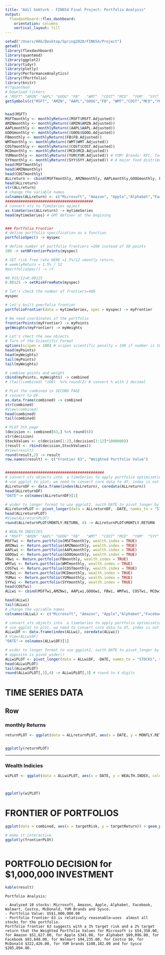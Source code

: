 ```yaml
---
title: "Adil Gokturk - FIN654 Final Project: Portfolio Analysis"
output: 
  flexdashboard::flex_dashboard:
    orientation: columns
    vertical_layout: fill
---
```

<style>
.navbar{
background-color: orange; 
border-color: white;
}
</style>
```r
setwd("/Users/HAG/Desktop/Spring2020/FIN654/Project")
getwd()
library(flexdashboard)
library(quantmod)
library(ggplot2)
library(tidyr)
library(plotly)
library(PerformanceAnalytics)
library(fPortfolio)
library(knitr)
#??quantmod
# Download tickers 
# "MSFT" "AMZN" "AAPL" "GOOG" "FB"   "WMT"  "COST" "MCD"  "YUM"  "SYY" 
getSymbols(c("MSFT", "AMZN", "AAPL","GOOG","FB", "WMT","COST","MCD","YUM","SYY"), from = "2015-1-1", to = "2020-3-1")


head(MSFT)
MSFTmonthly <- monthlyReturn((MSFT$MSFT.Adjusted))
AMZNmonthly <- monthlyReturn((AMZN$AMZN.Adjusted))
AAPLmonthly <- monthlyReturn((AAPL$AAPL.Adjusted))
GOOGmonthly <- monthlyReturn((GOOG$GOOG.Adjusted))
FBmonthly <- monthlyReturn((FB$FB.Adjusted))
WMTmonthly <- monthlyReturn((WMT$WMT.Adjusted))
COSTmonthly <- monthlyReturn((COST$COST.Adjusted))
MCDmonthly <- monthlyReturn((MCD$MCD.Adjusted))
YUMmonthly <- monthlyReturn((YUM$YUM.Adjusted)) # YUM! Brands: KFC, Taco Bell, and Pizza Hut
SYYmonthly <- monthlyReturn((SYY$SYY.Adjusted)) # A major food distributor.
head(MSFTmonthly)
head(AMZNmonthly)
head(COSTmonthly)
ALLreturn <- cbind(MSFTmonthly, AMZNmonthly, AAPLmonthly,GOOGmonthly, FBmonthly, WMTmonthly, COSTmonthly, MCDmonthly, YUMmonthly, SYYmonthly)
head(ALLreturn)
str(ALLreturn)
# change the variable names
colnames(ALLreturn) <- c("Microsoft", "Amazon", "Apple","Alphabet","Facebook", "Walmart","Costco","McDonald","YUM Brands","Sysco")
########################################
# convert xts to TimeSeries opject 
as.timeSeries(ALLreturn) -> mytimeSeries
head(mytimeSeries) # GMT definer at the begining


### Portfolio Frontier
# define portfolio specification as a function
portfolioSpec() -> myspec

# define number of portfolio frontiers =200 instead of 50 points
200 -> setNFrontierPoints(myspec)

# SET risk free rate HERE =1.5%/12 =montly return, 
# weeklyReturn = 1.5% / 52
#portfolioSpec() -> rf

#0.015/12=0.00125
0.00125 -> setRiskFreeRate(myspec)

# let's check the number of frontiers=400
myspec

# let's built poerfolio frontier
portfolioFrontier(data = mytimeSeries, spec = myspec) -> myFrontier

# We need coordinates of the portfolio
frontierPoints(myFrontier) -> myPoints
getWeights(myFrontier) -> myWeights

# Let's chect the new objects
# Turn of the Scientific Format
options(scipen = 100) # scipen scientific penalty = 100 if number is 100 digits penalize it
head(myPoints)
head(myWeights)
tail(myPoints)
tail(myWeights)

# combine points and weight
cbind(myPoints, myWeights) -> combined
# (tail(combined) *100)  %>% round(2) # convert % with 2 decimal

# PLot the combined in SECOND PAGE
# convert to DF
as.data.frame(combined) -> combined
str(combined)
#View(combined)
head(combined)
tail(combined)

# PLOT 3th page
(decision <- combined[63,] %>% round(6))
str(decision)
StockValues <- c(decision[1:2],(decision[3:12]*1000000))
(result <- rbind(decision,StockValues))
#View(result)
round(result,2) -> result
row.names(result) <- c("Frontier 63", "Weighted Portfolio Value")


#############################################
# convert xts objects into  a timeSeries to apply portfolio optimization
# use ggplot to plot, we need to convert core data to df, index is not a VARIABLE
ALLreturnDF <- data.frame(index(ALLreturn), coredata(ALLreturn))
head(ALLreturnDF)
"DATE"-> colnames(ALLreturnDF)[1]

# wider to longer format to use ggplot2, swith DATE to pivot_longer by using tidyr
ALLreturnPLOT <- pivot_longer(data = ALLreturnDF, -DATE, names_to = "STOCKS", values_to = "MONTLY.RETURN")
head(ALLreturnPLOT)
#View(ALLreturnPLOT)
round(ALLreturnPLOT$MONTLY.RETURN, 4) -> ALLreturnPLOT$MONTLY.RETURN

# WEALTH INDICIES
# "MSFT" "AMZN" "AAPL" "GOOG" "FB"   "WMT"  "COST" "MCD"  "YUM"  "SYY" 
MSFTwi <- Return.portfolio(MSFTmonthly, wealth.index = TRUE)
AMZNwi <- Return.portfolio(AMZNmonthly, wealth.index = TRUE)
AAPLwi <- Return.portfolio(AAPLmonthly, wealth.index = TRUE)
GOOGwi <- Return.portfolio(GOOGmonthly, wealth.index = TRUE)
FBwi <- Return.portfolio(FBmonthly, wealth.index = TRUE)
WMTwi <- Return.portfolio(WMTmonthly, wealth.index = TRUE)
COSTwi <- Return.portfolio(COSTmonthly, wealth.index = TRUE)
MCDwi <- Return.portfolio(MCDmonthly, wealth.index = TRUE)
YUMwi <- Return.portfolio(YUMmonthly, wealth.index = TRUE)
SYYwi <- Return.portfolio(SYYmonthly, wealth.index = TRUE)
head(COSTwi)
ALLwi <- cbind(MSFTwi,AMZNwi, AAPLwi,GOOGwi, FBwi, WMTwi, COSTwi, MCDwi, YUMwi, SYYwi)

head(ALLwi)
tail(ALLwi)
# change the variable names
colnames(ALLwi) <- c("Microsoft", "Amazon", "Apple","Alphabet","Facebook", "Walmart","Costco","McDonald","YUM Brands","Sysco")

# convert xts objects into  a timeSeries to apply portfolio optimization
# use ggplot to plot, we need to convert core data to df, index is not a VARIABLE
ALLwiDF <- data.frame(index(ALLwi), coredata(ALLwi))
# View(ALLwiDF)
"DATE"-> colnames(ALLwiDF)[1]

# wider to longer format to use ggplot2, swith DATE to pivot_longer by using tidyr
# opposite is pivot_wider()
ALLwiPLOT <- pivot_longer(data = ALLwiDF, -DATE, names_to = "STOCKS", values_to = "WEALTH.INDEX")
head(ALLwiPLOT)
tail(ALLwiPLOT)
round(ALLwiPLOT[,3],4) -> ALLwiPLOT[,3] # round to 4 digits

```
TIME SERIES DATA
=======================================================================
Row {.tabset .tabset-fade}
-----------------------------------------------------------------------

### monthly Returns

```r

returnPLOT <- ggplot(data = ALLreturnPLOT, aes(x = DATE, y = MONTLY.RETURN, color=STOCKS)) + geom_line()+facet_wrap(~STOCKS, nrow = 10) # add 10 different graphs and y intercept $1 to see changes of $1


ggplotly(returnPLOT)

```


-----------------------------------------------------------------------

### Wealth Indicies

```r
wiPLOT <- ggplot(data = ALLwiPLOT, aes(x = DATE, y = WEALTH.INDEX, color=STOCKS)) + geom_line()+facet_wrap(~STOCKS, nrow = 10)  + geom_hline(yintercept = 1, lty =2) # 10 different graphs



ggplotly(wiPLOT)

```


FRONTIER OF PORTFOLIOS
=======================================================================
```r

ggplot(data = combined, aes(x = targetRisk, y = targetReturn)) + geom_point() +xlab("Standart Deviation of Monthly Return ") +ylab("Expected Monthly Return") -> frontierPLOt

# make it interactive
ggplotly(frontierPLOt)



```


PORTFOLIO DECISION for $1,000,000 INVESTMENT
=======================================================================
```r


kable(result)

```
```
Portfolio Analysis:

- Analyzed 10 stocks: Microsoft, Amazon, Apple, Alphabet, Facebook, Walmart, Costco, McDonald, YUM Brands and Sysco. 
- Portfolio Value: US$1,000,000.00
- Portfolio frontier 63 is relatively reasonable—uses  almost all stocks for the portfolio.
Portfolio frontier 63 suggests with a 3% target risk and a 2% target return that the Weighted Portfolio Values for Microsoft is $54,358.00, for Amazon $51,627.00, for Apple $341.00, for Alphabet $69,096.00, for Facebook	$93,840.00, for Walmart $94,235.00, for Costco $0, for McDonald $322,426.00, for YUM brands $108,182.00 and for Sysco $205,894.00. 
```



